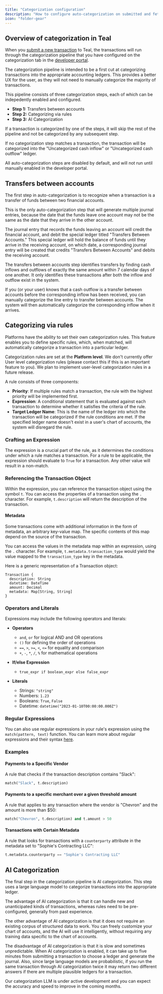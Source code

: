 ```yaml
---
title: "Categorization configuration"
description: "How to configure auto-categorization on submitted and fetched transactions."
icon: "folder-gear"
---
```


## Overview of categorization in Teal

When you [submit a new transaction](/transactions/submitting) to Teal, the transactions will run through the categorization pipeline that you have configured on the categorization tab in the [developer portal](https://developer.teal.dev/categorization).

The categorization pipeline is intended to be a first cut at categorizing transactions into the appropriate accounting ledgers. This provides a better UX for the user, as they will not need to manually categorize the majority of transactions.

This pipeline consists of three categorization steps, each of which can be indepedently enabled and configured.

- **Step 1:** Transfers between accounts
- **Step 2:** Categorizing via rules
- **Step 3:** AI Categorization

If a transaction is categorized by one of the steps, it will skip the rest of the pipeline and not be categorized by any subsequent step.

If no categorization step matches a transaction, the transaction will be categorized into the "Uncategorized cash inflow" or "Uncategorized cash outflow" ledger.

All auto-categorization steps are disabled by default, and will not run until manually enabled in the developer portal.

## Transfers between accounts

The first step in auto-categorization is to recognize when a transaction is a transfer of funds between two financial accounts.

This is the only auto-categorization step that will generate multiple journal entries, because the date that the funds leave one account may not be the same as the date that they arrive in the other account.

The journal entry that records the funds leaving an account will credit the financial account, and debit the special ledger titled "Transfers Between Accounts." This special ledger will hold the balance of funds until they arrive in the receiving account, on which date, a corresponding journal entry will be created that credits "Transfers Between Accounts" and debits the receiving account.

The transfers between accounts step identifies transfers by finding cash inflows and outflows of exactly the same amount within 7 calendar days of one another. It only identifies these transactions after both the inflow and outflow exist in the system.

If you (or your user) knows that a cash outflow is a transfer between accounts before the corresponding inflow has been received, you can manually categorize the line entry to transfer between accounts. The system will then automatically categorize the corresponding inflow when it arrives.

## Categorizing via rules

Platforms have the ability to set their own categorization rules. This feature enables you to define specific rules, which, when matched, will automatically categorize a transaction into a particular ledger.

Categorization rules are set at the **Platform level**. We don't currently offer User level categorization rules (please contact this if this is an important feature to you). We plan to implement user-level categorization rules in a future release.

A rule consists of three components:

- **Priority**: If multiple rules match a transaction, the rule with the highest priority will be implemented first.
- **Expression**: A conditional statement that is evaluated against each transaction to determine whether it satisfies the criteria of the rule.
- **Target Ledger Name**: This is the name of the ledger into which the transaction will be categorized if the rule conditions are met. If the specified ledger name doesn't exist in a user's chart of accounts, the system will disregard the rule.

### Crafting an Expression

The expression is a crucial part of the rule, as it determines the conditions under which a rule matches a transaction. For a rule to be applicable, the expression should evaluate to `True` for a transaction. Any other value will result in a non-match.

### Referencing the Transaction Object

Within the expression, you can reference the transaction object using the symbol `t`. You can access the properties of a transaction using the `.` character. For example, `t.description` will return the description of the transaction.

#### Metadata

Some transactions come with additional information in the form of metadata, an arbitrary key-value map. The specific contents of this map depend on the source of the transaction.

You can access the values in the metadata map within an expression, using the `.` character. For example, `t.metadata.transaction_type` would yield the value mapped to the `transaction_type` key in the metadata.

Here is a generic representation of a Transaction object:

```
Transaction {
  description: String
  datetime: DateTime
  amount: Decimal
  metadata: Map[String, String]
}
```

### Operators and Literals

Expressions may include the following operators and literals:

- **Operators**
  - `and`, `or` for logical AND and OR operations
  - `()` for defining the order of operations
  - `==`, `>`, `>=`, `<`, `<=` for equality and comparison
  - `+`, `-`, `*`, `/`, `%` for mathematical operations
- **If/else Expression**
  - `true_expr if boolean_expr else false_expr`
- **Literals**

  - Strings: `"string"`
  - Numbers: `1.23`
  - Booleans: `True`, `False`
  - Datetime: `datetime("2023-01-10T00:00:00.000Z")`

### Regular Expressions

You can also use regular expressions in your rule's expression using the `match(pattern, text)` function. You can learn more about regular expressions and their syntax [here](https://developers.google.com/edu/python/regular-expressions).

### Examples

#### Payments to a Specific Vendor

A rule that checks if the transaction description contains "Slack":

```python
match("Slack", t.description)
```

#### Payments to a specific merchant over a given threshold amount

A rule that applies to any transaction where the vendor is "Chevron" and the amount is more than $50:

```python
match("Chevron", t.description) and t.amount > 50
```

#### Transactions with Certain Metadata

A rule that looks for transactions with a `counterparty` attribute in the metadata set to "Sophie's Contracting LLC":

```python
t.metadata.counterparty == "Sophie's Contracting LLC"
```

## AI Categorization

The final step in the categorization pipeline is AI categorization. This step uses a large language model to categorize transactions into the appropriate ledger.

The advantage of AI categorization is that it can handle new and unanticipated kinds of transactions, whereas rules need to be pre-configured, generally from past experience.

The other advantage of AI categorization is that it does not require an existing corpus of structured data to work. You can freely customize your chart of accounts, and the AI will use it intelligently, without requiring any training data specific to the chart of accounts.

The disadvantage of AI categorization is that it is slow and sometimes unpredictable. When AI categorization is enabled, it can take up to five minutes from submitting a transaction to choose a ledger and generate the journal. Also, since large language models are probabilistic, if you run the same transaction through AI categorization twice it may return two different answers if there are multiple plausible ledgers for a transaction.

Our categorization LLM is under active development and you can expect the accuracy and speed to improve in the coming months.
